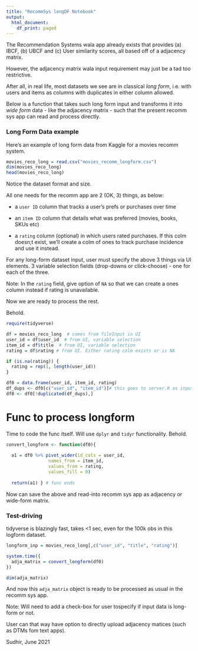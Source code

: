 ```yaml
---
title: "RecommSys longDF Notebook"
output:
  html_document:
    df_print: paged
---
```


The Recommendation Systems wala app already exists that provides (a) IBCF, (b) UBCF and (c) User similarity scores, all based off of a adjacency matrix.

However, the adjacency matrix wala input requirement may just be a tad too restrictive. 

After all, in real life, most datasets we see are in classical *long form*, i.e. with users and items as columns with duplicates in either column allowed. 

Below is a function that takes such long form input and transforms it into *wide form* data - like the adjacency matrix - such that the present recomm sys app can read and process directly.

### Long Form Data example

Here's an example of long form data from Kaggle for a movies recomm system.

```r

movies_reco_long = read.csv("movies_recomm_longform.csv")
dim(movies_reco_long)
head(movies_reco_long)
```

Notice the  dataset format and size.

All one needs for the recomm app are 2 (OK, 3) things, as below:

* a `user ID` column that tracks a user's prefs or purchases over time

* an `item ID` column that details what was preferred (movies, books, SKUs etc)

* a `rating` column (optional) in which users rated purchases. If this colm doesn;t exist, we'll create a colm of ones to track purchase incidence and use it instead.

For any long-form dataset input, user must specify the above 3 things via UI elements. 3 variable selection fields (drop-downs or click-choose) - one for each of the three. 

Note: In the `rating` field, give option of `NA` so that we can create a ones column instead if rating is unavailable.

Now we are ready to process the rest.

Behold.

```r
require(tidyverse)

df = movies_reco_long  # comes from fileInput in UI
user_id = df$user_id  # from UI, variable selection
item_id = df$title  # from UI, variable selection
rating = df$rating # from UI. Either rating colm exists or is NA

if (is.na(rating)) {
  rating = rep(1, length(user_id))
}

df0 = data.frame(user_id, item_id, rating)
df_dups <- df0[c("user_id", "item_id")]# this goes to server.R as input
df0 <- df0[!duplicated(df_dups),]
```

# Func to process longform

Time to code the func itself. Will use `dplyr` and `tidyr` functionality. Behold.

```r

convert_longform <- function(df0){
  
  a1 = df0 %>% pivot_wider(id_cols = user_id, 
                names_from = item_id, 
                values_from = rating, 
                values_fill = 0)
  
  return(a1) } # func ends

```

Now can save the above and read-into recomm sys app as adjacency or wide-form matrix.

### Test-driving 

tidyverse is blazingly fast, takes <1 sec, even for the 100k obs in this logform dataset.

```r

longform_inp = movies_reco_long[,c("user_id", "title", "rating")]

system.time({
  adja_matrix = convert_longform(df0)
})

dim(adja_matrix)
```

And now this `adja_matrix` object is ready to be processed as usual in the recomm sys app.

Note: Will need to add a check-box for user tospecify if input data is long-form or not. 

User can that way have option to directly upload adjacency matices (such as DTMs fom text apps).

Sudhir, June 2021